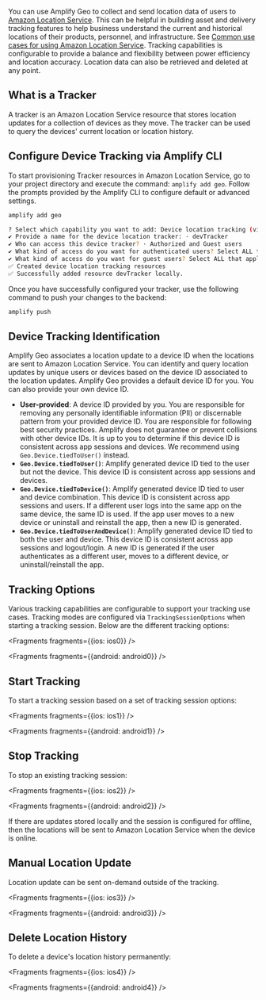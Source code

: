 You can use Amplify Geo to collect and send location data of users to [Amazon Location Service](https://aws.amazon.com/location/).  This can be helpful in building asset and delivery tracking features to help business understand the current and historical locations of their products, personnel, and infrastructure.  See [Common use cases for using Amazon Location Service](https://docs.aws.amazon.com/location/latest/developerguide/common-usecases.html).  Tracking capabilities is configurable to provide a balance and flexibility between power efficiency and location accuracy. Location data can also be retrieved and deleted at any point.  

## What is a Tracker
A tracker is an Amazon Location Service resource that stores location updates for a collection of devices as they move. The tracker can be used to query the devices' current location or location history.

## Configure Device Tracking via Amplify CLI

To start provisioning Tracker resources in Amazon Location Service,  go to your project directory and execute the command: `amplify add geo`.
Follow the prompts provided by the Amplify CLI to configure default or advanced settings. 
```sh
amplify add geo

? Select which capability you want to add: Device location tracking (view device locations and history)
✔ Provide a name for the device location tracker: · devTracker
✔ Who can access this device tracker? · Authorized and Guest users
✔ What kind of access do you want for authenticated users? Select ALL that apply: · Update device position, Read latest device position, Read device position history, List device positions, Delete device position history
✔ What kind of access do you want for guest users? Select ALL that apply: · Update device position, Read latest device position, Read device position history, List device positions, Delete device position history
✅ Created device location tracking resources
✅ Successfully added resource devTracker locally.

```


Once you have successfully configured your tracker, use the following command to push your changes to the backend:
```sh
amplify push
```

## Device Tracking Identification
Amplify Geo associates a location update to a device ID when the locations are sent to Amazon Location Service.  You can identify and query location updates by unique users or devices based on the device ID associated to the location updates. Amplify Geo provides a default device ID for you.  You can also provide your own device ID.

* **User-provided**: A device ID provided by you.  You are responsible for removing any personally identifiable information (PII) or discernable pattern from your provided device ID.  You are responsible for following best security practices.  Amplify does not guarantee or prevent collisions with other device IDs. It is up to you to determine if this device ID is consistent across app sessions and devices.  We recommend using `Geo.Device.tiedToUser()` instead.
* **`Geo.Device.tiedToUser()`**: Amplify generated device ID tied to the user but not the device.  This device ID is consistent across app sessions and devices.
* **`Geo.Device.tiedToDevice()`**: Amplify generated device ID tied to user and device combination.  This device ID is consistent across app sessions and users. If a different user logs into the same app on the same device, the same ID is used.  If the app user moves to a new device or uninstall and reinstall the app, then a new ID is generated.
* **`Geo.Device.tiedToUserAndDevice()`**: Amplify generated device ID tied to both the user and device. This device ID is consistent across app sessions and logout/login.  A new ID is generated if the user authenticates as a different user, moves to a different device, or uninstall/reinstall the app. 

## Tracking Options
Various tracking capabilities are configurable to support your tracking use cases.  Tracking modes are configured via `TrackingSessionOptions` when starting a tracking session.  Below are the different tracking options:


<Fragments fragments={{ios: ios0}} />


<Fragments fragments={{android: android0}} />

## Start Tracking
To start a tracking session based on a set of tracking session options:


<Fragments fragments={{ios: ios1}} />


<Fragments fragments={{android: android1}} />

## Stop Tracking
To stop an existing tracking session:


<Fragments fragments={{ios: ios2}} />


<Fragments fragments={{android: android2}} />

If there are updates stored locally and the session is configured for offline, then the locations will be sent to Amazon Location Service when the device is online.

## Manual Location Update
Location update can be sent on-demand outside of the tracking.


<Fragments fragments={{ios: ios3}} />


<Fragments fragments={{android: android3}} />

## Delete Location History
To delete a device's location history permanently:


<Fragments fragments={{ios: ios4}} />


<Fragments fragments={{android: android4}} />